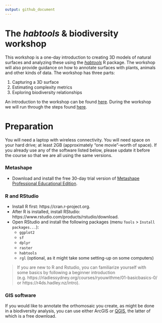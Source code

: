 ```yaml
---
output: github_document
---
```


# The *habtools* & biodiversity workshop

This workshop is a one-day introduction to creating 3D models of natural surfaces and analyzing these using the *[habtools](https://jmadinlab.github.io/habtools/)* R package. The workshop will also provide guidance on how to annotate surfaces with plants, animals and other kinds of data. The workshop has three parts:

1. Capturing a 3D surface 
2. Estimating complexity metrics
3. Exploring biodiversity relationships

An introduction to the workshop can be found [here](https://docs.google.com/presentation/d/1EcmqFs0lL1LlaK2j6uU90SUzEh0ms94cLV1RxN7I0Pc/edit?usp=sharing). During the workshop we will run through the steps found [here](habtools-workshop.md). 

# Preparation

You will need a laptop with wireless connectivity. You will need space on your hard drive; at least 2GB (approximately "one movie"-worth of space). If you already use any of the software listed below, please update it before the course so that we are all using the same versions.

### Metashape

- Download and install the free 30-day trial version of [Metashape Professional Educational Edition](https://www.agisoftmetashape.com/product/agisoft-metashape-professional-educational-edition/).

### R and RStudio

- Install R first: https://cran.r-project.org.
- After R is installed, install RStudio: https://www.rstudio.com/products/rstudio/download. 
- Open RStudio and install the following packages (menu `Tools` > `Install packages...`): 
   - `ggplot2` 
   - `sf`
   - `dplyr`  
   - `raster`  
   - `habtools`  
   - `rgl` (optional, as it might take some setting-up on some computers)

> If you are new to R and Rstudio, you can familiarize yourself with some basics by following a beginner introduction (e.g. https://rladiessydney.org/courses/ryouwithme/01-basicbasics-0/ or https://r4ds.hadley.nz/intro).  

### GIS software

If you would like to annotate the orthomosaic you create, as might be done in a biodiversity analysis, you can use either ArcGIS or [QGIS](https://qgis.org/download/), the latter of which is a free download. 
